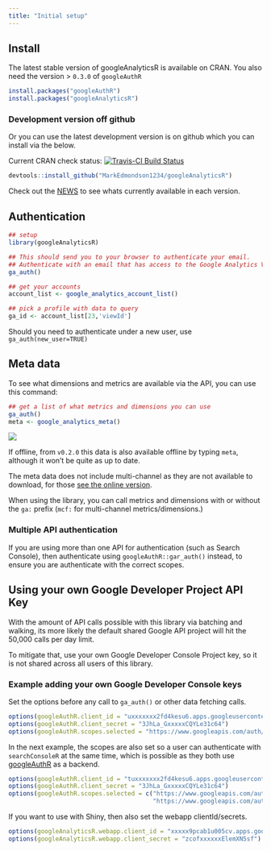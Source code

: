 ```yaml
---
title: "Initial setup"
---
```


## Install

The latest stable version of googleAnalyticsR is available on CRAN.
You also need the version > `0.3.0` of `googleAuthR`

```r
install.packages("googleAuthR")
install.packages("googleAnalyticsR")
```

### Development version off github

Or you can use the latest development version is on github which you can install via the below.

Current CRAN check status: [![Travis-CI Build Status](https://travis-ci.org/MarkEdmondson1234/googleAnalyticsR.svg?branch=master)](https://travis-ci.org/MarkEdmondson1234/googleAnalyticsR)

```r
devtools::install_github("MarkEdmondson1234/googleAnalyticsR")
```

Check out the [NEWS](https://github.com/MarkEdmondson1234/googleAnalyticsR/blob/master/NEWS.md) to see whats currently available in each version.

## Authentication

```r
## setup
library(googleAnalyticsR)

## This should send you to your browser to authenticate your email.
## Authenticate with an email that has access to the Google Analytics View you want to use.
ga_auth()

## get your accounts
account_list <- google_analytics_account_list()

## pick a profile with data to query
ga_id <- account_list[23,'viewId']

```

Should you need to authenticate under a new user, use `ga_auth(new_user=TRUE)`

## Meta data

To see what dimensions and metrics are available via the API, you can use this command:

```r
## get a list of what metrics and dimensions you can use
ga_auth()
meta <- google_analytics_meta()
```

![](meta_data_screenshot.png)

If offline, from `v0.2.0` this data is also available offline by typing `meta`, although it won't be quite as up to date.  

The meta data does not include multi-channel as they are not available to download, for those [see the online version](https://developers.google.com/analytics/devguides/reporting/mcf/dimsmets/).

When using the library, you can call metrics and dimensions with or without the `ga:` prefix (`mcf:` for multi-channel metrics/dimensions.)

### Multiple API authentication

If you are using more than one API for authentication (such as Search Console), then authenticate using `googleAuthR::gar_auth()` instead, to ensure you are authenticate with the correct scopes. 

## Using your own Google Developer Project API Key

With the amount of API calls possible with this library via batching and walking, its more likely the default shared Google API project will hit the 50,000 calls per day limit.

To mitigate that, use your own Google Developer Console Project key, so it is not shared across all users of this library.

### Example adding your own Google Developer Console keys

Set the options before any call to `ga_auth()` or other data fetching calls.

```r
options(googleAuthR.client_id = "uxxxxxxx2fd4kesu6.apps.googleusercontent.com")
options(googleAuthR.client_secret = "3JhLa_GxxxxxCQYLe31c64")
options(googleAuthR.scopes.selected = "https://www.googleapis.com/auth/analytics")
```

In the next example, the scopes are also set so a user can authenticate with `searchConsoleR` at the same time, which is possible as they both use [googleAuthR](http://code.markedmondson.me/googleAuthR/) as a backend.

```r
options(googleAuthR.client_id = "tuxxxxxxx2fd4kesu6.apps.googleusercontent.com")
options(googleAuthR.client_secret = "3JhLa_GxxxxxCQYLe31c64")
options(googleAuthR.scopes.selected = c("https://www.googleapis.com/auth/analytics",
                                        "https://www.googleapis.com/auth/webmasters"))
```

If you want to use with Shiny, then also set the webapp clientId/secrets.

```r
options(googleAnalyticsR.webapp.client_id = "xxxxx9pcab1u005cv.apps.googleusercontent.com")
options(googleAnalyticsR.webapp.client_secret = "zcofxxxxxxElemXN5sf")
```

